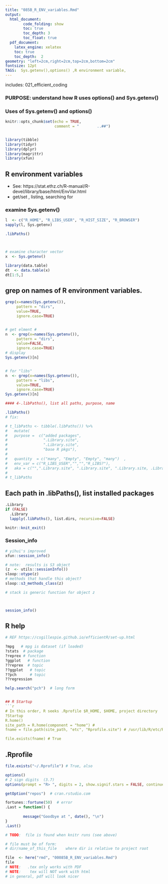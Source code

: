 ```yaml
---
title: "085B_R_ENV_variables.Rmd"
output:  
  html_document:
        code_folding: show
        toc: true 
        toc_depth: 3
        toc_float: true
  pdf_document:
    latex_engine: xelatex  
    toc: true
    toc_depth:  2   
geometry: "left=2cm,right=2cm,top=2cm,bottom=2cm"
fontsize: 12pt
TAGS:  Sys.getenv(),options() ,R environment variable, 
---
```


 includes:  021_efficient_coding	

### PURPOSE:  understand how R uses options() and Sys.getenv()
###  Uses of Sys.getenv() and options()
```r
knitr::opts_chunk$set(echo = TRUE, 
                      comment = "        ..##")


library(tibble)
library(tidyr)
library(dplyr)
library(magrittr)
library(xfun)
```

## R environment variables
*  See: https://stat.ethz.ch/R-manual/R-devel/library/base/html/EnvVar.html
*  get/set , listing, searching for 


### examine Sys.getenv()
```r

l  <- c("R_HOME", "R_LIBS_USER", "R_HIST_SIZE", "R_BROWSER")
sapply(l, Sys.getenv)

.libPaths()



# examine character vector
x  <- Sys.getenv()

library(data.table)
dt  <- data.table(x)
dt[1:5,]


```

## grep on names of R environment variables. 
```r
grep(x=names(Sys.getenv()),
     pattern = "dirs",
     value=TRUE,
     ignore.case=TRUE)


# get elment #
n  <- grep(x=names(Sys.getenv()),
     pattern = "dirs",
     value=FALSE,
     ignore.case=TRUE)
# display
Sys.getenv()[n]


# for "libs"
n  <- grep(x=names(Sys.getenv()),
     pattern = "libs",
     value=TRUE,
     ignore.case=TRUE)
Sys.getenv()[n]
```




```r

#### 4-.libPaths(), list all paths, purpose, name

.libPaths()
# fix:

# t_libPaths <- tibble(.libPaths()) %>% 
#   mutate(
#   purpose =  c("added packages", 
#                ".Library.site", 
#                ".Library.site", 
#                "base R pkgs"),  
# 
#   quantity  = c("many", "Empty", "Empty", "many")  ,
#   env_var = c("R_LIBS_USER","","","R_LIBS?"),
#   aka = c("",".Library.site", ".Library.site", ".Library.site, .Library"))
# 
# t_libPaths
```

## Each path in .libPaths(), list installed packages

```r
.Library
if (FALSE)
  .Library
  lapply(.libPaths(), list.dirs, recursive=FALSE)
```


```r
knitr::knit_exit()
```

### Session_info
```r

# yihui's improved
xfun::session_info()

# note:  results is S3 object
(z  <- utils::sessionInfo())
sloop::otype(z)
# methods that handle this object?
sloop::s3_methods_class(z)

# stack is generic function for object z



session_info()
```





## R help
```r
# REF https://csgillespie.github.io/efficientR/set-up.html

?mpg   # mpg is dataset (if loaded)
?stats  # package
?reprex # function
?ggplot   # function
??reprex  # topic
??ggplot   # topic 
??pch      # topic 
??regression

help.search("pch")  # long form


## R Startup
```r

# In this order, R seeks .Rprofile $R_HOME, $HOME, project directory
?Startup
R.home() 
site_path = R.home(component = "home") # 
fname = file.path(site_path, "etc", "Rprofile.site") # /usr/lib/R/etc/Rprofile.site

file.exists(fname) # True
```


## .Rprofile
```r

file.exists("~/.Rprofile") # True, also

options()
# 2 sign digits  (3.7)
options(prompt = "R> ", digits = 2, show.signif.stars = FALSE, continue = "  ")

getOption("repos")  # cran.rstudio.com

fortunes::fortune(50)  # error
.Last = function() {
        
        message("Goodbye at ", date(), "\n")
}
.Last()
```

```r
# TODO:  file is found when knitr runs (see above)

# file must be of form:
# dir/name_of_this_file    where dir is relative to project root

file  <- here("rmd", "00085B_R_ENV_variables.Rmd")
file 
# NOTE:   .tex only works with PDF
# NOTE:    tex will NOT work with html
# in general, pdf will look nicer

```




